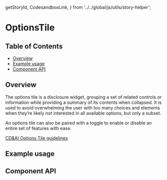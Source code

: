  getStoryId,
  CodesandboxLink,
} from '../../global/js/utils/story-helper';

# OptionsTile

## Table of Contents

- [Overview](#overview)
- [Example usage](#example-usage)
- [Component API](#component-api)

## Overview

The options tile is a disclosure widget, grouping a set of related controls or
information while providing a summary of its contents when collapsed. It is used
to avoid overwhelming the user with too many choices and elements when they’re
likely not interested in all available options, but only a subset.

An options tile can also be paired with a toggle to enable or disable an entire
set of features with ease.

[CD&AI Options Tile guidelines](https://pages.github.ibm.com/cdai-design/pal/components/options-tile/usage)

## Example usage

<Canvas>
  <Story id={getStoryId(OptionsTile.displayName, 'options-tile')} />
</Canvas>

## Component API

<ArgsTable />
